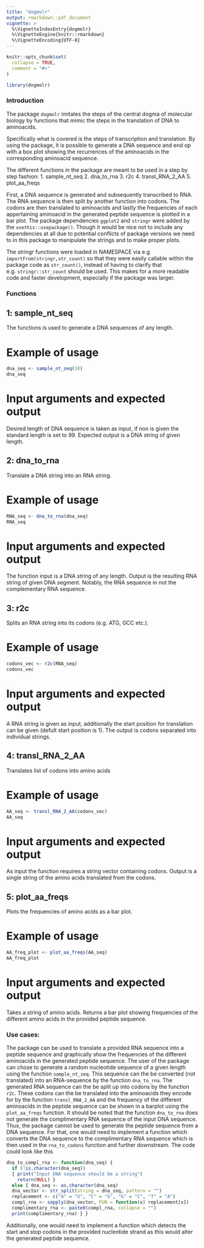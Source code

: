 ```yaml
---
title: "dogmolr"
output: rmarkdown::pdf_document
vignette: >
  %\VignetteIndexEntry{dogmolr}
  %\VignetteEngine{knitr::rmarkdown}
  %\VignetteEncoding{UTF-8}
---
```


```r
knitr::opts_chunk$set(
  collapse = TRUE,
  comment = "#>"
)
```

```r
library(dogmolr)
```

### Introduction

The package `dogmolr` imitates the steps of the central dogma of molecular biology by functions that mimic the steps in the translation of DNA to aminoacids.

Specifically what is covered is the steps of transcription and translation. By using the package, it is possible to generate a DNA sequence and end op with a box plot showing the recurrences of the aminoacids in the corresponding aminoacid sequence.

The different functions in the package are meant to be used in a step by step fashion: 1. sample_nt_seq 2. dna_to_rna 3. r2c 4. transl_RNA_2_AA 5. plot_aa_freqs

First, a DNA sequence is generated and subsequently transcribed to RNA. The RNA sequence is then split by another function into codons. The codons are then translated to aminoacids and lastly the frequencies of each appertaining aminoacid in the generated peptide sequence is plotted in a bar plot. The package dependencies `ggplot2` and `stringr` were added by the `usethis::usepackage()`. Though it would be nice not to include any dependencies at all due to potential conflicts of package versions we need to in this package to manipulate the strings and to make proper plots.

The stringr functions were loaded in NAMESPACE via e.g `importFrom(stringr,str_count)` so that they were easily callable within the package code as `str_count()`, instead of having to clarify that e.g. `stringr::str_count` should be used. This makes for a more readable code and faster development, especially if the package was larger.

### Functions

## 1: sample_nt_seq

The functions is used to generate a DNA sequences of any length.

# Example of usage

```r
dna_seq <- sample_nt_seq(30)
dna_seq
```

# Input arguments and expected output

Desired length of DNA sequence is taken as input, if non is given the standard length is set to 99. Expected output is a DNA string of given length.

## 2: dna_to_rna

Translate a DNA string into an RNA string.

# Example of usage

```r
RNA_seq <- dna_to_rna(dna_seq)
RNA_seq
```

# Input arguments and expected output

The function input is a DNA string of any length. Output is the resulting RNA string of given DNA segment. Notably, the RNA sequence in not the complementary RNA sequence.

## 3: r2c

Splits an RNA string into its codons (e.g. ATG, GCC etc.).

# Example of usage

```r
codons_vec <- r2c(RNA_seq)
codons_vec
```

# Input arguments and expected output

A RNA string is given as input, additionally the start position for translation can be given (defult start position is 1). The output is codons separated into individual strings.

## 4: transl_RNA_2_AA

Translates list of codons into amino acids

# Example of usage

```r
AA_seq <- transl_RNA_2_AA(codons_vec)
AA_seq
```

# Input arguments and expected output

As input the function requires a string vector containing codons. Output is a single string of the amino acids translated from the codons.

## 5: plot_aa_freqs

Plots the frequencies of amino acids as a bar plot.

# Example of usage

```r
AA_freq_plot <- plot_aa_freqs(AA_seq)
AA_freq_plot
```

# Input arguments and expected output

Takes a string of amino acids. Returns a bar plot showing frequencies of the different amino acids in the provided peptide sequence.

### Use cases:

The package can be used to translate a provided RNA sequence into a peptide sequence and graphically show the frequencies of the different aminoacids in the generated peptide sequence. The user of the package can chose to generate a random nucleotide sequence of a given length using the function `sample_nt_seq`. This sequence can the be converted (not translated) into an RNA-sequence by the function `dna_to_rna`. The generated RNA sequence can the be split up into codons by the function `r2c`. These codons can the be translated into the aminoacids they encode for by the function `transl_RNA_2_AA` and the frequency of the different aminoacids in the peptide sequence can be shown in a barplot using the `plot_aa_freqs` function. It should be noted that the function `dna_to_rna` does not generate the complimentary RNA sequence of the input DNA sequence. Thus, the package cannot be used to generate the peptide sequence from a DNA sequence. For that, one would need to implement a function which converts the DNA sequence to the complimentary RNA sequence which is then used in the `rna_to_codons` function and further downstream. The code could look like this

```r
dna_to_compl_rna <- function(dna_seq) {
  if (!is.character(dna_seq))
  { print("Input DNA sequence should be a string")
    return(NULL) }
  else { dna_seq <- as.character(dna_seq) 
  dna_vector <- str_split(string = dna_seq, pattern = "") 
  replacement <- c("A" = "U", "C" = "G", "G" = "C", "T" = "A") 
  compl_rna <- sapply(dna_vector, FUN = function(x) replacement[x]) 
  complimentary_rna <- paste0(compl_rna, collapse = "") 
  print(complimentary_rna) } }
```

Additionally, one would need to implement a function which detects the start and stop codons in the provided nucleotide strand as this would alter the generated peptide sequence.
